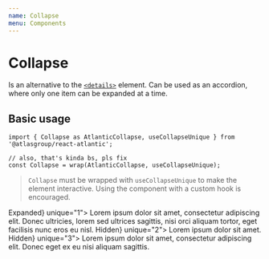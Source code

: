 ```yaml
---
name: Collapse
menu: Components
---
```



# Collapse

Is an alternative to the [`<details>`](https://developer.mozilla.org/en-US/docs/Web/HTML/Element/details) element. Can be used as an accordion, where only one item can be expanded at a time.

## Basic usage

```tsx
import { Collapse as AtlanticCollapse, useCollapseUnique } from '@atlasgroup/react-atlantic';

// also, that's kinda bs, pls fix
const Collapse = wrap(AtlanticCollapse, useCollapseUnique);
```

> `Collapse` must be wrapped with `useCollapseUnique` to make the element interactive. Using the component with a custom hook is encouraged.

<Playground>
    <Collapse activeUnique="1">
        <Collapse.Panel header={<strong>Expanded</strong>} unique="1">
            Lorem ipsum dolor sit amet, consectetur adipiscing elit. Donec ultricies, lorem sed ultrices sagittis, nisi
            orci aliquam tortor, eget facilisis nunc eros eu nisl.
        </Collapse.Panel>
        <Collapse.Panel header={<strong>Hidden</strong>} unique="2">
            Lorem ipsum dolor sit amet.
        </Collapse.Panel>
        <Collapse.Panel header={<strong>Hidden</strong>} unique="3">
            Lorem ipsum dolor sit amet, consectetur adipiscing elit. Donec eget ex eu nisi aliquam sagittis.
        </Collapse.Panel>
    </Collapse>
</Playground>

